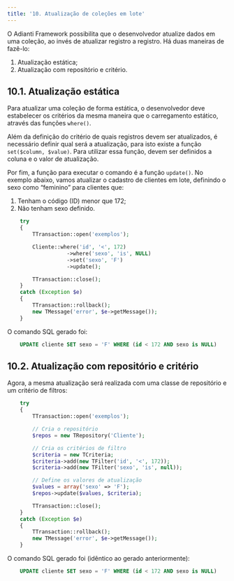 ```yaml
---
title: '10. Atualização de coleções em lote'
---
```


O Adianti Framework possibilita que o desenvolvedor atualize dados em uma coleção, ao invés de atualizar registro a registro. Há duas maneiras de fazê-lo:

1.	Atualização estática;
2.	Atualização com repositório e critério.

## 10.1. Atualização estática

Para atualizar uma coleção de forma estática, o desenvolvedor deve estabelecer os critérios da mesma maneira que o carregamento estático, através das funções `where()`.

Além da definição do critério de quais registros devem ser atualizados, é necessário definir qual será a atualização, para isto existe a função `set($column, $value)`. Para utilizar essa função, devem ser definidos a coluna e o valor de atualização.

Por fim, a função para executar o comando é a função `update()`. No exemplo abaixo, vamos atualizar o cadastro de clientes em lote, definindo o sexo como “feminino” para clientes que:

1.	Tenham o código (ID) menor que 172;
2.	Não tenham sexo definido.

```php
    try
    {
        TTransaction::open('exemplos');

        Cliente::where('id', '<', 172)
                   ->where('sexo', 'is', NULL)
                   ->set('sexo', 'F')
                   ->update();

        TTransaction::close();
    }
    catch (Exception $e)
    {
        TTransaction::rollback();
        new TMessage('error', $e->getMessage());
    }
```

O comando SQL gerado foi:

```sql
    UPDATE cliente SET sexo = 'F' WHERE (id < 172 AND sexo is NULL)
```

## 10.2. Atualização com repositório e critério

Agora, a mesma atualização será realizada com uma classe de repositório e um critério de filtros:

```php
    try
    {
        TTransaction::open('exemplos');

        // Cria o repositório
        $repos = new TRepository('Cliente');

        // Cria os critérios de filtro
        $criteria = new TCriteria;
        $criteria->add(new TFilter('id', '<', 172));
        $criteria->add(new TFilter('sexo', 'is', null));

        // Define os valores de atualização
        $values = array('sexo' => 'F');
        $repos->update($values, $criteria);

        TTransaction::close();
    }
    catch (Exception $e)
    {
        TTransaction::rollback();
        new TMessage('error', $e->getMessage());
    }
```

O comando SQL gerado foi (idêntico ao gerado anteriormente):

```sql
    UPDATE cliente SET sexo = 'F' WHERE (id < 172 AND sexo is NULL)
```
